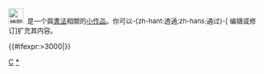 <div class="notice metadata" id="stub" style="font-size: small;">[[File:神龍蘭亭永.jpg|30px]]&nbsp;&nbsp;'''{{PAGENAME}}'''是一个與[[書法]]相關的[[Wikipedia:小作品|小作品]]。你可以-{zh-hant:透過;zh-hans:通过}-<span class="plainlinks">[{{fullurl:{{FULLPAGENAME}}|action=edit}} 编辑或修订]</span>扩充其内容。</div><includeonly>[[Category:書法小作品|{{PAGENAME}}]]{{#ifexpr:{{PAGESIZE:{{FULLPAGENAME}}|R}}>3000|[[Category:字数已超过3000字节的小作品|{{PAGENAME}}]]}}</includeonly><noinclude>
[[Category:藝術小作品模板|C]]
[[Category:書法小作品|*]]
</noinclude>